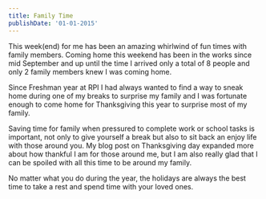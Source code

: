 ```yaml
---
title: Family Time
publishDate: '01-01-2015'
---
```


This week(end) for me has been an amazing whirlwind of fun times with family members. Coming home this weekend has been in the works since mid September and up until the time I arrived only a total of 8 people and only 2 family members knew I was coming home.

Since Freshman year at RPI I had always wanted to find a way to sneak home during one of my breaks to surprise my family and I was fortunate enough to come home for Thanksgiving this year to surprise most of my family.

Saving time for family when pressured to complete work or school tasks is important, not only to give yourself a break but also to sit back an enjoy life with those around you. My blog post on Thanksgiving day expanded more about how thankful I am for those around me, but I am also really glad that I can be spoiled with all this time to be around my family.

No matter what you do during the year, the holidays are always the best time to take a rest and spend time with your loved ones.
